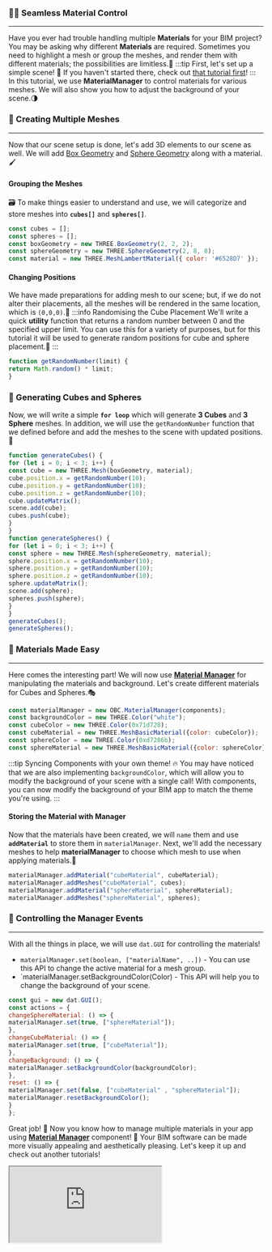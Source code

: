 ### 👨‍🎨 Seamless Material Control
---
Have you ever had trouble handling multiple **Materials** for your BIM project?
You may be asking why different **Materials** are required. Sometimes you need to highlight a mesh
or group the meshes, and render them with different materials; the possibilities are limitless.💫
:::tip First, let's set up a simple scene!
👀 If you haven't started there, check out [that tutorial first](SimpleScene.mdx)!
:::
In this tutorial, we use **MaterialManager** to control materials for various meshes.
We will also show you how to adjust the background of your scene.🌗
### 🧱 Creating Multiple Meshes
---
Now that our scene setup is done, let's add 3D elements to our scene as well.
We will add [Box Geometry](https://threejs.org/docs/#api/en/geometries/BoxGeometry)
and [Sphere Geometry](https://threejs.org/docs/#api/en/geometries/SphereGeometry) along with a material.🖌️
#### Grouping the Meshes
🗃️ To make things easier to understand and use, we will categorize and store meshes into **`cubes[]`** and **`spheres[]`**.

```js
const cubes = [];
const spheres = [];
const boxGeometry = new THREE.BoxGeometry(2, 2, 2);
const sphereGeometry = new THREE.SphereGeometry(2, 8, 8);
const material = new THREE.MeshLambertMaterial({ color: '#6528D7' });
```
#### Changing Positions
We have made preparations for adding mesh to our scene; but, if we do not alter their placements,
all the meshes will be rendered in the same location, which is `(0,0,0)`.📍
:::info Randomising the Cube Placement
We'll write a quick **utility** function that returns a random number between 0 and the specified upper limit.
You can use this for a variety of purposes, but for this tutorial
it will be used to generate random positions for cube and sphere placement.📌
:::

```js
function getRandomNumber(limit) {
return Math.random() * limit;
}
```
### 🧪 Generating Cubes and Spheres
Now, we will write a simple **`for loop`** which will generate **3 Cubes** and **3 Sphere** meshes.
In addition, we will use the `getRandomNumber` function that we defined before and add the meshes to the scene with updated positions.🔮

```js
function generateCubes() {
for (let i = 0; i < 3; i++) {
const cube = new THREE.Mesh(boxGeometry, material);
cube.position.x = getRandomNumber(10);
cube.position.y = getRandomNumber(10);
cube.position.z = getRandomNumber(10);
cube.updateMatrix();
scene.add(cube);
cubes.push(cube);
}
}
function generateSpheres() {
for (let i = 0; i < 3; i++) {
const sphere = new THREE.Mesh(sphereGeometry, material);
sphere.position.x = getRandomNumber(10);
sphere.position.y = getRandomNumber(10);
sphere.position.z = getRandomNumber(10);
sphere.updateMatrix();
scene.add(sphere);
spheres.push(sphere);
}
}
generateCubes();
generateSpheres();
```
### 🎨 Materials Made Easy
---
Here comes the interesting part! We will now use **[Material Manager](../api/classes/components.MaterialManager)**
for manipulating the materials and background. Let's create different materials for Cubes and Spheres.🎭

```js
const materialManager = new OBC.MaterialManager(components);
const backgroundColor = new THREE.Color("white");
const cubeColor = new THREE.Color(0x71d728);
const cubeMaterial = new THREE.MeshBasicMaterial({color: cubeColor});
const sphereColor = new THREE.Color(0xd7286b);
const sphereMaterial = new THREE.MeshBasicMaterial({color: sphereColor});
```
:::tip Syncing Components with your own theme!
🔥 You may have noticed that we are also implementing `backgroundColor`,
which will allow you to modify the background of your scene with a single call!
With components, you can now modify the background of your BIM app to match the theme you're using.
:::
#### Storing the Material with Manager
Now that the materials have been created, we will `name` them and use **`addMaterial`** to store them in `materialManager`.
Next, we'll add the necessary meshes to help **materialManager** to choose which mesh to use when applying materials.🧮

```js
materialManager.addMaterial("cubeMaterial", cubeMaterial);
materialManager.addMeshes("cubeMaterial", cubes);
materialManager.addMaterial("sphereMaterial", sphereMaterial);
materialManager.addMeshes("sphereMaterial", spheres);
```
### 🚦 Controlling the Manager Events
---
With all the things in place, we will use `dat.GUI` for controlling the materials!
- `materialManager.set(boolean, ["materialName", ..])` - You can use this API to change the active material for a mesh group.
- `materialManager.setBackgroundColor(Color) - This API will help you to change the background of your scene.

```js
const gui = new dat.GUI();
const actions = {
changeSphereMaterial: () => {
materialManager.set(true, ["sphereMaterial"]);
},
changeCubeMaterial: () => {
materialManager.set(true, ["cubeMaterial"]);
},
changeBackground: () => {
materialManager.setBackgroundColor(backgroundColor);
},
reset: () => {
materialManager.set(false, ["cubeMaterial" , "sphereMaterial"]);
materialManager.resetBackgroundColor();
}
};
```
Great job! 🎉 Now you know how to manage multiple materials in your app using
**[Material Manager](../api/classes/components.MaterialManager)** component! 💪
Your BIM software can be made more visually appealing and aesthetically pleasing.
Let's keep it up and check out another tutorials!


  <iframe src="https://ifcjs.github.io/components/src/core/MaterialManager/index.html"></iframe>

  